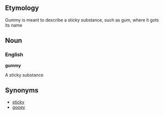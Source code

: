 ==Etymology==
Gummy is meant to describe a sticky substance, such as gum, where it gots its name

==Noun==

===English===

'''gummy'''

A sticky substance

==Synonyms==
*[[sticky]]
*[[gooey]]